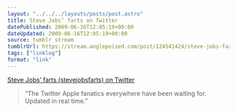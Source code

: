 ```yaml
---
layout: "../../../layouts/posts/post.astro"
title: Steve Jobs’ farts on Twitter
datePublished: 2009-06-16T12:05:19+00:00
dateUpdated: 2009-06-16T12:05:19+00:00
source: tumblr stream
tumblrUrl: https://stream.anglepoised.com/post/124541424/steve-jobs-farts-stevejobsfarts-on-twitter
tags: ["linklog"]
format: "link"
---
```


[Steve Jobs&#8217; farts (stevejobsfarts) on Twitter][1]

> &ldquo;The Twitter Apple fanatics everywhere have been waiting for. Updated in real time.&rdquo;

[1]: http://twitter.com/stevejobsfarts/
